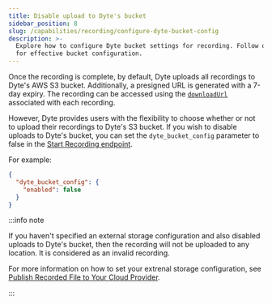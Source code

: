 ```yaml
---
title: Disable upload to Dyte's bucket
sidebar_position: 8
slug: /capabilities/recording/configure-dyte-bucket-config
description: >-
  Explore how to configure Dyte bucket settings for recording. Follow our guide
  for effective bucket configuration.
---
```


Once the recording is complete, by default, Dyte uploads all recordings to Dyte's AWS S3 bucket. Additionally, a presigned URL is generated with a 7-day expiry. The recording can be accessed using the [`downloadUrl`](/api/?v=v2#/operations/start_recording) associated with each recording.

However, Dyte provides users with the flexibility to choose whether or not to upload their recordings to Dyte's S3 bucket. If you wish to disable uploads to Dyte's bucket, you can set the `dyte_bucket_config` parameter to false in the [Start Recording endpoint](/api/?v=v2#/operations/start_recording).

For example:

```json
{
  "dyte_bucket_config": {
    "enabled": false
  }
}
```

:::info note

If you haven't specified an external storage configuration and also disabled uploads to Dyte's bucket, then the recording will not be uploaded to any location. It is considered as an invalid recording.

For more information on how to set your extrenal storage configuration, see [Publish Recorded File to Your Cloud Provider](/guides/capabilities/recording/custom-cloud-storage).

:::

<head>
  <title>Manage Dyte's Default Recording Upload Settings Guide</title>
  <meta name="description" content="Explore how to configure Dyte bucket settings for recording. Follow our guide for effective bucket configuration."/>
</head>
